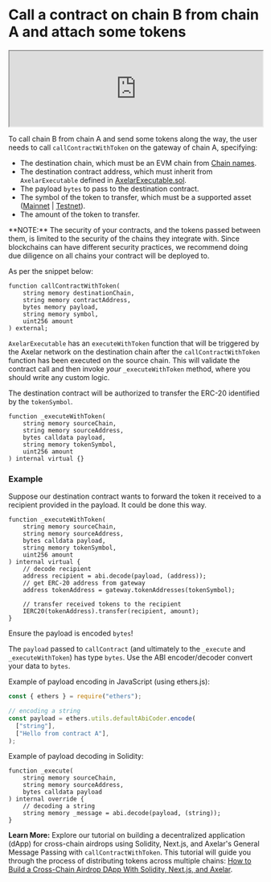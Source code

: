 # Call a contract on chain B from chain A and attach some tokens


<iframe
 width="100%"
  class="aspect-video"
  src="https://www.youtube.com/embed/VkdRSrf4cmY"
  title="YouTube video player"
  allow="accelerometer; autoplay; clipboard-write; encrypted-media; gyroscope; picture-in-picture"
  allowFullScreen
></iframe>

To call chain B from chain A and send some tokens along the way, the user needs to call `callContractWithToken` on the gateway of chain A, specifying:

- The destination chain, which must be an EVM chain from [Chain names](/dev/reference/mainnet-chain-names/).
- The destination contract address, which must inherit from `AxelarExecutable` defined in [AxelarExecutable.sol](https://github.com/axelarnetwork/axelar-gmp-sdk-solidity/blob/main/contracts/executables/AxelarExecutable.sol).
- The payload `bytes` to pass to the destination contract.
- The symbol of the token to transfer, which must be a supported asset ([Mainnet](/resources/contract-addresses/mainnet/) | [Testnet](/resources/contract-addresses/testnet/)).
- The amount of the token to transfer.

<Callout emoji="🚨">
  **NOTE:** The security of your contracts, and the tokens passed between them,
  is limited to the security of the chains they integrate with. Since
  blockchains can have different security practices, we recommend doing due
  diligence on all chains your contract will be deployed to.
</Callout>

As per the snippet below:

```solidity
function callContractWithToken(
    string memory destinationChain,
    string memory contractAddress,
    bytes memory payload,
    string memory symbol,
    uint256 amount
) external;
```

`AxelarExecutable` has an `executeWithToken` function that will be triggered by the Axelar network on the destination chain after the `callContractWithToken` function has been executed on the source chain. This will validate the contract call and then invoke _your_ `_executeWithToken` method, where you should write any custom logic.

The destination contract will be authorized to transfer the ERC-20 identified by the `tokenSymbol`.

```solidity
function _executeWithToken(
    string memory sourceChain,
    string memory sourceAddress,
    bytes calldata payload,
    string memory tokenSymbol,
    uint256 amount
) internal virtual {}
```

### Example

Suppose our destination contract wants to forward the token it received to a recipient provided in the payload. It could be done this way.

```solidity
function _executeWithToken(
    string memory sourceChain,
    string memory sourceAddress,
    bytes calldata payload,
    string memory tokenSymbol,
    uint256 amount
) internal virtual {
    // decode recipient
    address recipient = abi.decode(payload, (address));
    // get ERC-20 address from gateway
    address tokenAddress = gateway.tokenAddresses(tokenSymbol);

    // transfer received tokens to the recipient
    IERC20(tokenAddress).transfer(recipient, amount);
}
```

<Callout emoji="ℹ️">Ensure the payload is encoded `bytes`!</Callout>

The `payload` passed to `callContract` (and ultimately to the `_execute` and `_executeWithToken`) has type `bytes`. Use the ABI encoder/decoder convert your data to `bytes`.

Example of payload encoding in JavaScript (using ethers.js):

```jsx
const { ethers } = require("ethers");

// encoding a string
const payload = ethers.utils.defaultAbiCoder.encode(
  ["string"],
  ["Hello from contract A"],
);
```

Example of payload decoding in Solidity:

```solidity
function _execute(
    string memory sourceChain,
    string memory sourceAddress,
    bytes calldata payload
) internal override {
    // decoding a string
    string memory _message = abi.decode(payload, (string));
}
```

**Learn More:** Explore our tutorial on building a decentralized application (dApp) for cross-chain airdrops using Solidity, Next.js, and Axelar's General Message Passing with `callContractWithToken`. This tutorial will guide you through the process of distributing tokens across multiple chains: [How to Build a Cross-Chain Airdrop DApp With Solidity, Next.js, and Axelar](https://axelar.network/blog/cross-chain-airdrop-dapp-tutorial).
